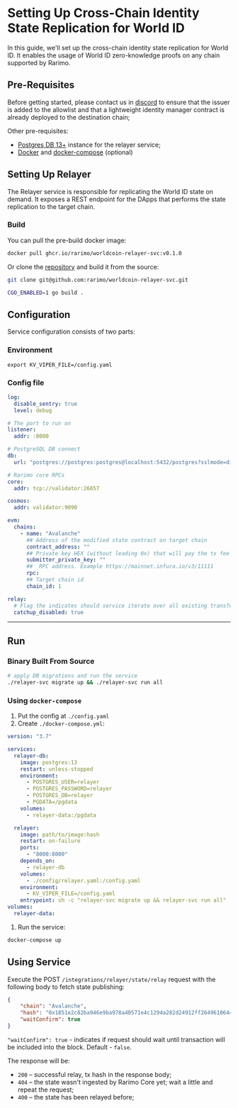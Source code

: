 # Setting Up Cross-Chain Identity State Replication for World ID

In this guide, we'll set up the cross-chain identity state replication for World ID. It enables the usage of World ID zero-knowledge proofs on any chain supported by Rarimo.

## Pre-Requisites

Before getting started, please contact us in [discord](https://discordapp.com/invite/rarimoprotocol) to ensure that the issuer is added to the allowlist and that a lightweight identity manager contract is already deployed to the destination chain;

Other pre-requisites:
- [Postgres DB 13+](https://www.postgresql.org/download/) instance for the relayer service;
- [Docker](https://docs.docker.com/engine/install/) and [docker-compose](https://docs.docker.com/compose/install/) (optional)

## Setting Up Relayer

The Relayer service is responsible for replicating the World ID state on demand. It exposes a REST endpoint for the DApps that performs the state replication to the target chain.

### Build

You can pull the pre-build docker image:

```sh
docker pull ghcr.io/rarimo/worldcoin-relayer-svc:v0.1.0
```

Or clone the  [repository](https://github.com/rarimo/worldcoin-relayer-svc) and build it from the source:

```sh
git clone git@github.com:rarimo/worldcoin-relayer-svc.git

CGO_ENABLED=1 go build .
```

## Configuration

Service configuration consists of two parts:

### Environment

```shell
export KV_VIPER_FILE=/config.yaml
```

### Config file

```yaml
log:
  disable_sentry: true
  level: debug

# The port to run on
listener:
  addr: :8000

# PostgreSQL DB connect
db:
  url: "postgres://postgres:postgres@localhost:5432/postgres?sslmode=disable"

# Rarimo core RPCs
core:
  addr: tcp://validator:26657

cosmos:
  addr: validator:9090

evm:
  chains:
    - name: "Avalanche"
      ## Address of the modified state contract on target chain
      contract_address: ""
      ## Private key HEX (without leading 0x) that will pay the tx fee
      submitter_private_key: ""
      ##  RPC address. Example https://mainnet.infura.io/v3/11111
      rpc:
      ## Target chain id
      chain_id: 1

relay:
  # Flag the indicates should service iterate over all existing transfer operation and fill the database
  catchup_disabled: true
```

----

## Run

### Binary Built From Source

```sh
# apply DB migrations and run the service
./relayer-svc migrate up && ./relayer-svc run all
```

### Using `docker-compose`

1. Put the config at `./config.yaml`
1. Create `./docker-compose.yml`:
  ```yaml
  version: "3.7"

  services:
    relayer-db:
      image: postgres:13
      restart: unless-stopped
      environment:
        - POSTGRES_USER=relayer
        - POSTGRES_PASSWORD=relayer
        - POSTGRES_DB=relayer
        - PGDATA=/pgdata
      volumes:
        - relayer-data:/pgdata

    relayer:
      image: path/to/image:hash
      restart: on-failure
      ports:
        - "8000:8000"
      depends_on:
        - relayer-db
      volumes:
        - ./config/relayer.yaml:/config.yaml
      environment:
        - KV_VIPER_FILE=/config.yaml
      entrypoint: sh -c "relayer-svc migrate up && relayer-svc run all"
  volumes:
    relayer-data:
  ```
1. Run the service:
  ```sh
  docker-compose up
  ```

## Using Service

Execute the POST `/integrations/relayer/state/relay` request with the following body to fetch state publishing:
```json
{
    "chain": "Avalanche",
    "hash": "0x1851e2c82ba946e9ba978a40571e4c1294a282d24912ff26496106445299f099",
    "waitConfirm": true
}
```
`"waitConfirm": true` - indicates if request should wait until transaction will be included into the block. Default - `false`.

The response will be:

- `200` – successful relay, tx hash in the response body;
- `404` – the state wasn't ingested by Rarimo Core yet; wait a little and repeat the request;
- `400` – the state has been relayed before;  <!-- TODO: fix me -->
